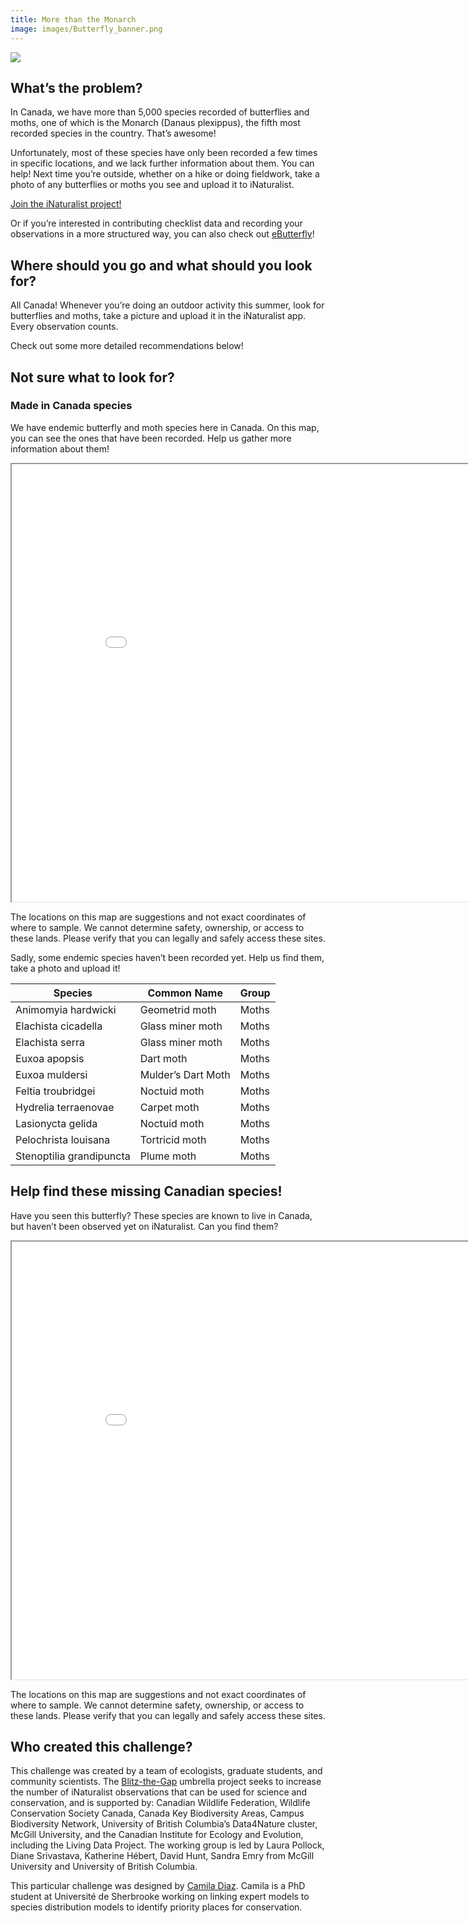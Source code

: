 ```yaml
---
title: More than the Monarch
image: images/Butterfly_banner.png
---
```


![](images/more-than-monarch.png){fig-align="center"}

## What's the problem?

In Canada, we have more than 5,000 species recorded of butterflies and moths, one of which is the Monarch (Danaus plexippus), the fifth most recorded species in the country. That’s awesome! 

Unfortunately, most of these species have only been recorded a few times in specific locations, and we lack further information about them. You can help! Next time you're outside, whether on a hike or doing fieldwork, take a photo of any butterflies or moths you see and upload it to iNaturalist. 

[Join the iNaturalist project!](https://inaturalist.ca/projects/blitz-the-gap-more-than-the-monarch){.btn .btn-primary .btn role="button"}

Or if you're interested in contributing checklist data and recording your observations in a more structured way, you can also check out [eButterfly](https://www.e-butterfly.org/ebapp/en)!

## Where should you go and what should you look for?

All Canada! Whenever you're doing an outdoor activity this summer, look for butterflies and moths, take a picture and upload it in the iNaturalist app. Every observation counts. 

Check out some more detailed recommendations below!

## **Not sure what to look for?**

### Made in Canada species

We have endemic butterfly and moth species here in Canada. On this map, you can see the ones that have been recorded. Help us gather more information about them!

```{=html}
<iframe width="900" height="700" src="maps/challenge_MadeCanada_Butterfly_map.html" title="Endemic butterflies and moths species"></iframe>
```

:::{.callout-warning}
The locations on this map are suggestions and not exact coordinates of where to sample. We cannot determine safety, ownership, or access to these lands. Please verify that you can legally and safely access these sites.
:::

Sadly, some endemic species haven't been recorded yet. Help us find them, take a photo and upload it!

Species                   |Common Name        |Group
--------------------------|-------------------|-------
Animomyia hardwicki       |Geometrid moth     |Moths
Elachista cicadella       |Glass miner moth   |Moths
Elachista serra           |Glass miner moth   |Moths
Euxoa apopsis             |Dart moth          |Moths
Euxoa muldersi            |Mulder's Dart Moth |Moths
Feltia troubridgei        |Noctuid moth       |Moths
Hydrelia terraenovae      |Carpet moth        |Moths
Lasionycta gelida         |Noctuid moth       |Moths
Pelochrista louisana      |Tortricid moth     |Moths
Stenoptilia grandipuncta  |Plume moth         |Moths


## Help find these missing Canadian species!

Have you seen this butterfly? These species are known to live in Canada, but haven't been observed yet on iNaturalist. Can you find them?

```{=html}
<iframe width="900" height="700" src="maps/challenge_wanted_butterfly_map.html" title="Most wanted butterflies and moths"></iframe>
```

:::{.callout-warning}
The locations on this map are suggestions and not exact coordinates of where to sample. We cannot determine safety, ownership, or access to these lands. Please verify that you can legally and safely access these sites.
:::

## **Who created this challenge?**

This challenge was created by a team of ecologists, graduate students, and community scientists. The [Blitz-the-Gap](https://blitzthegap.org/) umbrella project seeks to increase the number of iNaturalist observations that can be used for science and conservation, and is supported by: Canadian Wildlife Federation, Wildlife Conservation Society Canada, Canada Key Biodiversity Areas, Campus Biodiversity Network, University of British Columbia’s Data4Nature cluster, McGill University, and the Canadian Institute for Ecology and Evolution, including the Living Data Project. The working group is led by Laura Pollock, Diane Srivastava, Katherine Hébert, David Hunt, Sandra Emry from McGill University and University of British Columbia.

This particular challenge was designed by [Camila Diaz](https://www.researchgate.net/profile/Maria-Corzo-6). Camila is a PhD student at Université de Sherbrooke working on linking expert models to species distribution models to identify priority places for conservation.
